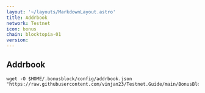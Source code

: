 ```yaml
---
layout: '~/layouts/MarkdownLayout.astro'
title: Addrbook
network: Testnet
icon: bonus
chain: blocktopia-01
version: 
---
```

## Addrbook

```
wget -O $HOME/.bonusblock/config/addrbook.json "https://raw.githubusercontent.com/vinjan23/Testnet.Guide/main/BonusBlock/addrbook.json"
```
